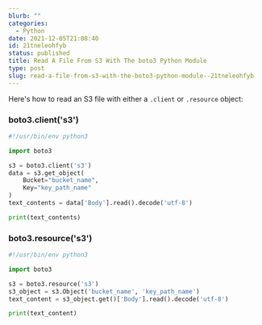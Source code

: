 ```yaml
---
blurb: ""
categories:
  - Python
date: 2021-12-05T21:08:40
id: 21tneleohfyb
status: published
title: Read A File From S3 With The boto3 Python Module
type: post
slug: read-a-file-from-s3-with-the-boto3-python-module--21tneleohfyb
---
```


Here's how to read an S3 file with either a `.client` or `.resource` object:

### boto3.client('s3')

```python
#!/usr/bin/env python3

import boto3

s3 = boto3.client('s3')
data = s3.get_object(
    Bucket="bucket_name",
    Key="key_path_name"
)
text_contents = data['Body'].read().decode('utf-8')

print(text_contents)
```

### boto3.resource('s3')

```python
#!/usr/bin/env python3

import boto3

s3 = boto3.resource('s3')
s3_object = s3.Object('bucket_name', 'key_path_name')
text_content = s3_object.get()['Body'].read().decode('utf-8')

print(text_content)
```


